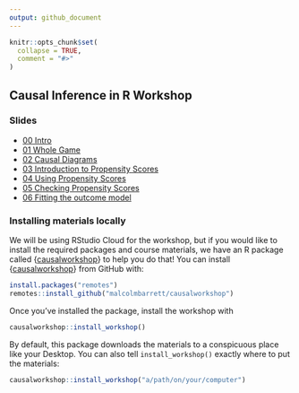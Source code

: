 ```yaml
---
output: github_document
---
```


<!-- README.md is generated from README.Rmd. Please edit that file -->

```r
knitr::opts_chunk$set(
  collapse = TRUE,
  comment = "#>"
)
```

## Causal Inference in R Workshop

### Slides
* [00 Intro](https://causal-inference-r-workshop.netlify.app/00-intro.html)
* [01 Whole Game](https://causal-inference-r-workshop.netlify.app/01-causal_modeling_whole_game.html)
* [02 Causal Diagrams](https://causal-inference-r-workshop.netlify.app/02-dags.html)
* [03 Introduction to Propensity Scores](https://causal-inference-r-workshop.netlify.app/03-pscores.html)
* [04 Using Propensity Scores](https://causal-inference-r-workshop.netlify.app/04-pscore-weighting.html)
* [05 Checking Propensity Scores](https://causal-inference-r-workshop.netlify.app/05-pscore-diagnostics.html)
* [06 Fitting the outcome model](https://causal-inference-r-workshop.netlify.app/06-outcome-model.html)

### Installing materials locally

We will be using RStudio Cloud for the workshop, but if you would like to install the required packages and course materials, we have an R package called {[causalworkshop](https://github.com/malcolmbarrett/causalworkshop)} to help you do that! You can install {[causalworkshop](https://github.com/malcolmbarrett/causalworkshop)} from GitHub with:

``` r
install.packages("remotes")
remotes::install_github("malcolmbarrett/causalworkshop")
```

Once you've installed the package, install the workshop with

``` r
causalworkshop::install_workshop()
```

By default, this package downloads the materials to a conspicuous place like your Desktop. You can also tell `install_workshop()` exactly where to put the materials:

``` r
causalworkshop::install_workshop("a/path/on/your/computer")
```
